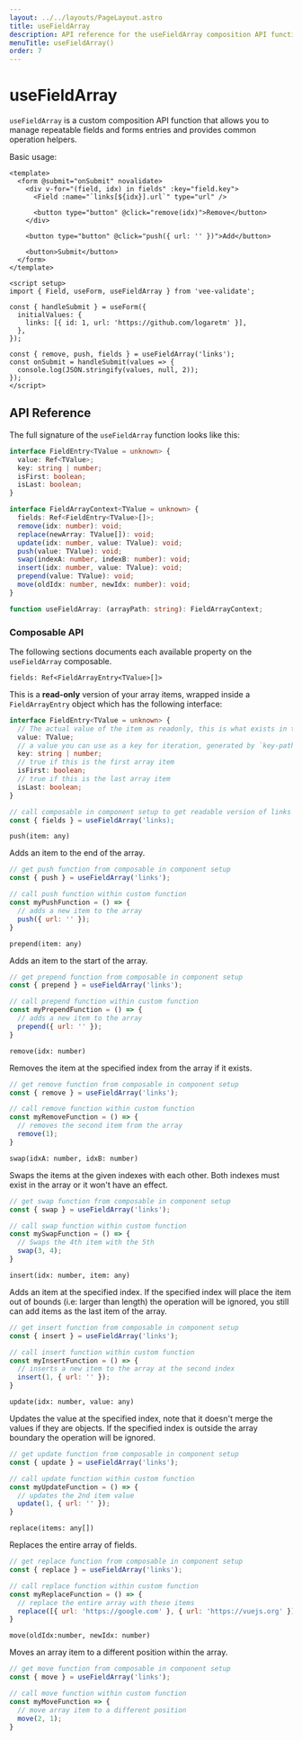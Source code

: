 ```yaml
---
layout: ../../layouts/PageLayout.astro
title: useFieldArray
description: API reference for the useFieldArray composition API function
menuTitle: useFieldArray()
order: 7
---
```



# useFieldArray <DocBadge title="v4.5" />

`useFieldArray` is a custom composition API function that allows you to manage repeatable fields and forms entries and provides common operation helpers.

Basic usage:

```vue
<template>
  <form @submit="onSubmit" novalidate>
    <div v-for="(field, idx) in fields" :key="field.key">
      <Field :name="`links[${idx}].url`" type="url" />

      <button type="button" @click="remove(idx)">Remove</button>
    </div>

    <button type="button" @click="push({ url: '' })">Add</button>

    <button>Submit</button>
  </form>
</template>

<script setup>
import { Field, useForm, useFieldArray } from 'vee-validate';

const { handleSubmit } = useForm({
  initialValues: {
    links: [{ id: 1, url: 'https://github.com/logaretm' }],
  },
});

const { remove, push, fields } = useFieldArray('links');
const onSubmit = handleSubmit(values => {
  console.log(JSON.stringify(values, null, 2));
});
</script>
```

## API Reference

The full signature of the `useFieldArray` function looks like this:

```ts
interface FieldEntry<TValue = unknown> {
  value: Ref<TValue>;
  key: string | number;
  isFirst: boolean;
  isLast: boolean;
}

interface FieldArrayContext<TValue = unknown> {
  fields: Ref<FieldEntry<TValue>[]>;
  remove(idx: number): void;
  replace(newArray: TValue[]): void;
  update(idx: number, value: TValue): void;
  push(value: TValue): void;
  swap(indexA: number, indexB: number): void;
  insert(idx: number, value: TValue): void;
  prepend(value: TValue): void;
  move(oldIdx: number, newIdx: number): void;
}

function useFieldArray: (arrayPath: string): FieldArrayContext;
```

### Composable API

The following sections documents each available property on the `useFieldArray` composable.

<CodeTitle level="4">

`fields: Ref<FieldArrayEntry<TValue>[]>`

</CodeTitle>

This is a **read-only** version of your array items, wrapped inside a `FieldArrayEntry` object which has the following interface:

```ts
interface FieldEntry<TValue = unknown> {
  // The actual value of the item as readonly, this is what exists in the form values
  value: TValue;
  // a value you can use as a key for iteration, generated by `key-path` prop
  key: string | number;
  // true if this is the first array item
  isFirst: boolean;
  // true if this is the last array item
  isLast: boolean;
}
```

```js
// call composable in component setup to get readable version of links array
const { fields } = useFieldArray('links);
```

<CodeTitle level="4">

`push(item: any)`

</CodeTitle>

Adds an item to the end of the array.

```js
// get push function from composable in component setup
const { push } = useFieldArray('links');

// call push function within custom function
const myPushFunction = () => {
  // adds a new item to the array
  push({ url: '' });
}
```

<CodeTitle level="4">

`prepend(item: any)`

</CodeTitle>

Adds an item to the start of the array.

```js
// get prepend function from composable in component setup
const { prepend } = useFieldArray('links');

// call prepend function within custom function
const myPrependFunction = () => {
  // adds a new item to the array
  prepend({ url: '' });
}
```

<CodeTitle level="4">

`remove(idx: number)`

</CodeTitle>

Removes the item at the specified index from the array if it exists.

```js
// get remove function from composable in component setup
const { remove } = useFieldArray('links');

// call remove function within custom function
const myRemoveFunction = () => {
  // removes the second item from the array
  remove(1);
}
```

<CodeTitle level="4">

`swap(idxA: number, idxB: number)`

</CodeTitle>

Swaps the items at the given indexes with each other. Both indexes must exist in the array or it won't have an effect.

```js
// get swap function from composable in component setup
const { swap } = useFieldArray('links');

// call swap function within custom function
const mySwapFunction = () => {
  // Swaps the 4th item with the 5th
  swap(3, 4);
}
```

<CodeTitle level="4">

`insert(idx: number, item: any)`

</CodeTitle>

Adds an item at the specified index. If the specified index will place the item out of bounds (i.e: larger than length) the operation will be ignored, you still can add items as the last item of the array.

```js
// get insert function from composable in component setup
const { insert } = useFieldArray('links');

// call insert function within custom function
const myInsertFunction = () => {  
  // inserts a new item to the array at the second index
  insert(1, { url: '' });
}
```

<CodeTitle level="4">

`update(idx: number, value: any)`

</CodeTitle>

Updates the value at the specified index, note that it doesn't merge the values if they are objects. If the specified index is outside the array boundary the operation will be ignored.

```js
// get update function from composable in component setup
const { update } = useFieldArray('links');

// call update function within custom function
const myUpdateFunction = () => {
  // updates the 2nd item value
  update(1, { url: '' });
}
```

<CodeTitle level="4">

`replace(items: any[])`

</CodeTitle>

Replaces the entire array of fields.

```js
// get replace function from composable in component setup
const { replace } = useFieldArray('links');

// call replace function within custom function
const myReplaceFunction = () => {
  // replace the entire array with these items
  replace([{ url: 'https://google.com' }, { url: 'https://vuejs.org' }]);
}
```

<CodeTitle level="4">

`move(oldIdx:number, newIdx: number)`

</CodeTitle>

Moves an array item to a different position within the array.

```js
// get move function from composable in component setup
const { move } = useFieldArray('links');

// call move function within custom function
const myMoveFunction => {
  // move array item to a different position
  move(2, 1);
}
```
